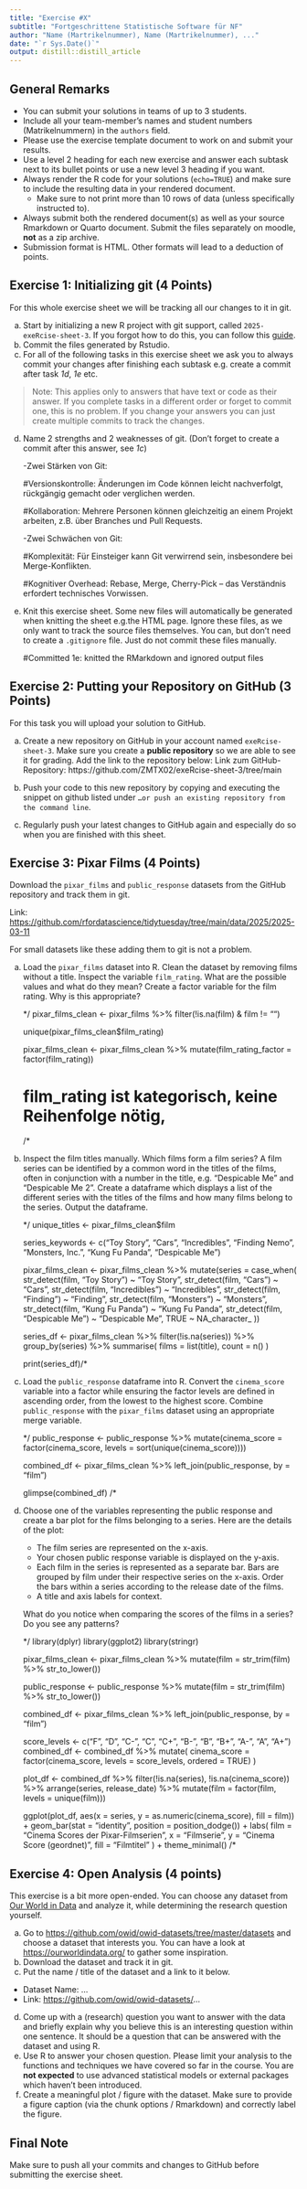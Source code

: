 ```yaml
---
title: "Exercise #X"
subtitle: "Fortgeschrittene Statistische Software für NF"
author: "Name (Martrikelnummer), Name (Martrikelnummer), ..."
date: "`r Sys.Date()`"
output: distill::distill_article
---
```


## General Remarks

-   You can submit your solutions in teams of up to 3 students.
-   Include all your team-member's names and student numbers
    (Matrikelnummern) in the `authors` field.
-   Please use the exercise template document to work on and submit your
    results.
-   Use a level 2 heading for each new exercise and answer each subtask
    next to its bullet points or use a new level 3 heading if you want.
-   Always render the R code for your solutions (`echo=TRUE`) and make
    sure to include the resulting data in your rendered document.
    -   Make sure to not print more than 10 rows of data (unless
        specifically instructed to).
-   Always submit both the rendered document(s) as well as your source
    Rmarkdown or Quarto document. Submit the files separately on moodle,
    **not** as a zip archive.
-   Submission format is HTML. Other formats will lead to a deduction of
    points.

## Exercise 1: Initializing git (4 Points)

For this whole exercise sheet we will be tracking all our changes to it
in git.

a)  Start by initializing a new R project with git support, called
    `2025-exeRcise-sheet-3`. If you forgot how to do this, you can
    follow this
    [guide](https://malikaihle.github.io/Introduction-RStudio-Git-GitHub/rstudio_project.html).
b)  Commit the files generated by Rstudio.
c)  For all of the following tasks in this exercise sheet we ask you to
    always commit your changes after finishing each subtask e.g. create
    a commit after task *1d*, *1e* etc.

> Note: This applies only to answers that have text or code as their
> answer. If you complete tasks in a different order or forget to commit
> one, this is no problem. If you change your answers you can just
> create multiple commits to track the changes.

d)  Name 2 strengths and 2 weaknesses of git. (Don't forget to create a
    commit after this answer, see *1c*)
    
    -Zwei Stärken von Git:

      #Versionskontrolle: Änderungen im Code können leicht nachverfolgt, rückgängig gemacht oder verglichen werden.

      #Kollaboration: Mehrere Personen können gleichzeitig an einem Projekt arbeiten, z.B. über Branches und Pull Requests.

    -Zwei Schwächen von Git:

      #Komplexität: Für Einsteiger kann Git verwirrend sein, insbesondere bei Merge-Konflikten.

      #Kognitiver Overhead: Rebase, Merge, Cherry-Pick – das Verständnis erfordert technisches Vorwissen.
      
e)  Knit this exercise sheet. Some new files will automatically be
    generated when knitting the sheet e.g.the HTML page. Ignore these
    files, as we only want to track the source files themselves. You
    can, but don't need to create a `.gitignore` file. Just do not
    commit these files manually.
    
    #Committed 1e: knitted the RMarkdown and ignored output files

## Exercise 2: Putting your Repository on GitHub (3 Points)

For this task you will upload your solution to GitHub.

a)  Create a new repository on GitHub in your account named
    `exeRcise-sheet-3`. Make sure you create a **public repository** so
    we are able to see it for grading. Add the link to the repository
    below:
    Link zum GitHub-Repository:  https://github.com/ZMTX02/exeRcise-sheet-3/tree/main
    
b)  Push your code to this new repository by copying and executing the
    snippet on github listed under
    `…or push an existing repository from the command line`.
c)  Regularly push your latest changes to GitHub again and especially do
    so when you are finished with this sheet.

## Exercise 3: Pixar Films (4 Points)

Download the `pixar_films` and `public_response` datasets from the
GitHub repository and track them in git.

Link:
<https://github.com/rfordatascience/tidytuesday/tree/main/data/2025/2025-03-11>

For small datasets like these adding them to git is not a problem.

a)  Load the `pixar_films` dataset into R. Clean the dataset by removing
    films without a title. Inspect the variable `film_rating`. What are
    the possible values and what do they mean? Create a factor variable
    for the film rating. Why is this appropriate?
    
    */
    pixar_films_clean <- pixar_films %>% 
    filter(!is.na(film) & film != "")

    unique(pixar_films_clean$film_rating)


    pixar_films_clean <- pixar_films_clean %>%
      mutate(film_rating_factor = factor(film_rating))
      
    # film_rating ist kategorisch, keine Reihenfolge nötig,

    /*

<!-- -->

b)  Inspect the film titles manually. Which films form a film series? A
    film series can be identified by a common word in the titles of the
    films, often in conjunction with a number in the title,
    e.g. "Despicable Me" and "Despicable Me 2". Create a dataframe which
    displays a list of the different series with the titles of the films
    and how many films belong to the series. Output the dataframe.
    
    */
    unique_titles <- pixar_films_clean$film

    series_keywords <- c("Toy Story", "Cars", "Incredibles", "Finding Nemo", "Monsters, Inc.", "Kung Fu Panda", "Despicable Me")

    pixar_films_clean <- pixar_films_clean %>%
      mutate(series = case_when(
        str_detect(film, "Toy Story") ~ "Toy Story",
        str_detect(film, "Cars") ~ "Cars",
        str_detect(film, "Incredibles") ~ "Incredibles",
        str_detect(film, "Finding") ~ "Finding",
        str_detect(film, "Monsters") ~ "Monsters",
        str_detect(film, "Kung Fu Panda") ~ "Kung Fu Panda",
        str_detect(film, "Despicable Me") ~ "Despicable Me",
        TRUE ~ NA_character_
      ))

    series_df <- pixar_films_clean %>%
      filter(!is.na(series)) %>%
      group_by(series) %>%
      summarise(
        films = list(title),
        count = n()
      )

    print(series_df)/*

c)  Load the `public_response` dataframe into R. Convert the
    `cinema_score` variable into a factor while ensuring the factor
    levels are defined in ascending order, from the lowest to the
    highest score. Combine `public_response` with the `pixar_films`
    dataset using an appropriate merge variable.
    
    */
    public_response <- public_response %>%
      mutate(cinema_score = factor(cinema_score, levels = sort(unique(cinema_score))))

    combined_df <- pixar_films_clean %>%
      left_join(public_response, by = "film")

    glimpse(combined_df)
    /*

d)  Choose one of the variables representing the public response and
    create a bar plot for the films belonging to a series. Here are the
    details of the plot:

    -   The film series are represented on the x-axis.
    -   Your chosen public response variable is displayed on the y-axis.
    -   Each film in the series is represented as a separate bar. Bars
        are grouped by film under their respective series on the x-axis.
        Order the bars within a series according to the release date of
        the films.
    -   A title and axis labels for context.

    What do you notice when comparing the scores of the films in a
    series? Do you see any patterns?
    
    */
    library(dplyr)
    library(ggplot2)
    library(stringr)

    pixar_films_clean <- pixar_films_clean %>%
      mutate(film = str_trim(film) %>% str_to_lower())

    public_response <- public_response %>%
      mutate(film = str_trim(film) %>% str_to_lower())

    combined_df <- pixar_films_clean %>%
      left_join(public_response, by = "film")

    score_levels <- c("F", "D", "C-", "C", "C+", "B-", "B", "B+", "A-", "A", "A+")
    combined_df <- combined_df %>%
      mutate(
        cinema_score = factor(cinema_score, levels = score_levels, ordered = TRUE)
      )

    plot_df <- combined_df %>%
      filter(!is.na(series), !is.na(cinema_score)) %>%
      arrange(series, release_date) %>%
      mutate(film = factor(film, levels = unique(film)))

    ggplot(plot_df, aes(x = series, y = as.numeric(cinema_score), fill = film)) +
      geom_bar(stat = "identity", position = position_dodge()) +
      labs(
        film = "Cinema Scores der Pixar-Filmserien",
        x = "Filmserie",
        y = "Cinema Score (geordnet)",
        fill = "Filmtitel"
      ) +
      theme_minimal()
    /*

## Exercise 4: Open Analysis (4 points)

This exercise is a bit more open-ended. You can choose any dataset from
[Our World in Data](https://ourworldindata.org/) and analyze it, while
determining the research question yourself.

a)  Go to <https://github.com/owid/owid-datasets/tree/master/datasets>
    and choose a dataset that interests you. You can have a look at
    <https://ourworldindata.org/> to gather some inspiration.
b)  Download the dataset and track it in git.
c)  Put the name / title of the dataset and a link to it below.

-   Dataset Name: ...
-   Link: <https://github.com/owid/owid-datasets/>...

d)  Come up with a (research) question you want to answer with the data
    and briefly explain why you believe this is an interesting question
    within one sentence. It should be a question that can be answered
    with the dataset and using R.
e)  Use R to answer your chosen question. Please limit your analysis to
    the functions and techniques we have covered so far in the course.
    You are **not expected** to use advanced statistical models or
    external packages which haven't been introduced.
f)  Create a meaningful plot / figure with the dataset. Make sure to
    provide a figure caption (via the chunk options / Rmarkdown) and
    correctly label the figure.

## Final Note

Make sure to push all your commits and changes to GitHub before
submitting the exercise sheet.

